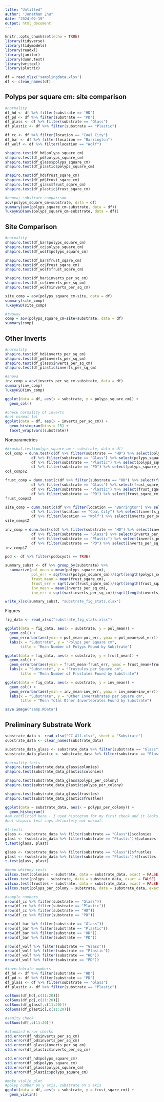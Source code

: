 ```yaml
---
title: "Untitled"
author: "Jonathan Zhu"
date: "2024-02-19"
output: html_document
---
```


```r
knitr::opts_chunk$set(echo = TRUE)
library(tidyverse)
library(tidymodels)
library(readxl)
library(janitor)
library(dunn.test)
library(writexl)
library(plotrix)
```

```r
df = read_xlsx("samplingdata.xlsx")
df <- clean_names(df)
```

## Polyps per square cm: site comparison

```r
#normality 
df_hd <- df %>% filter(substrate == "HD")
df_pd <- df %>% filter(substrate == "PD")
df_glass <- df %>% filter(substrate == "Glass")
df_plastic <- df %>% filter(substrate == "Plastic")

df_cc <- df %>% filter(location == "Coal City")
df_bar <- df %>% filter(location == "Barrington")
df_wolf <- df %>% filter(location == "Wolf")

shapiro.test(df_hd$polyps_square_cm)
shapiro.test(df_pd$polyps_square_cm)
shapiro.test(df_glass$polyps_square_cm)
shapiro.test(df_plastic$polyps_square_cm)

shapiro.test(df_hd$frust_sqare_cm)
shapiro.test(df_pd$frust_sqare_cm)
shapiro.test(df_glass$frust_sqare_cm)
shapiro.test(df_plastic$frust_sqare_cm)

#anova; substrate comparison
aov(polyps_square_cm~substrate, data = df)
summary(aov(polyps_square_cm~substrate, data = df))
TukeyHSD(aov(polyps_square_cm~substrate, data = df))
```

## Site Comparison

```r
#normality
shapiro.test(df_bar$polyps_square_cm)
shapiro.test(df_cc$polyps_square_cm)
shapiro.test(df_wolf$polyps_square_cm)

shapiro.test(df_bar$frust_sqare_cm)
shapiro.test(df_cc$frust_sqare_cm)
shapiro.test(df_wolf$frust_sqare_cm)

shapiro.test(df_bar$inverts_per_sq_cm)
shapiro.test(df_cc$inverts_per_sq_cm)
shapiro.test(df_wolf$inverts_per_sq_cm)

site_comp = aov(polyps_square_cm~site, data = df)
summary(site_comp)
TukeyHSD(site_comp)
```

```r
#twoway
comp = aov(polyps_square_cm~site+substrate, data = df)
summary(comp)
```

## Other Inverts

```r
#normality
shapiro.test(df_hd$inverts_per_sq_cm)
shapiro.test(df_pd$inverts_per_sq_cm)
shapiro.test(df_glass$inverts_per_sq_cm)
shapiro.test(df_plastic$inverts_per_sq_cm)

#anova
inv_comp = aov(inverts_per_sq_cm~substrate, data = df)
summary(inv_comp)
TukeyHSD(inv_comp)
```

```r
ggplot(data = df, aes(x = substrate, y = polyps_square_cm)) + 
  geom_col()

#check normality of inverts
#not normal lol
ggplot(data = df, aes(x = inverts_per_sq_cm)) +
  geom_histogram(bins = 15) +
  facet_wrap(vars(substrate))
```

Nonparametrics
```r
#kruskal.test(polyps_square_cm ~ substrate, data = df)
col_comp = dunn.test(c(df %>% filter(substrate == "HD") %>% select(polyps_square_cm),
            df %>% filter(substrate == "Glass") %>% select(polyps_square_cm),
            df %>% filter(substrate == "Plastic") %>% select(polyps_square_cm),
            df %>% filter(substrate == "PD") %>% select(polyps_square_cm)))
col_comp$Z

frust_comp = dunn.test(c(df %>% filter(substrate == "HD") %>% select(frust_sqare_cm),
            df %>% filter(substrate == "Glass") %>% select(frust_sqare_cm),
            df %>% filter(substrate == "Plastic") %>% select(frust_sqare_cm),
            df %>% filter(substrate == "PD") %>% select(frust_sqare_cm)))
frust_comp$Z
```

```r
site_comp = dunn.test(c(df %>% filter(location == "Barrington") %>% select(inverts_per_sq_cm),
            df %>% filter(location == "Coal City") %>% select(inverts_per_sq_cm),
            df %>% filter(location == "Wolf") %>% select(inverts_per_sq_cm)))
site_comp$Z
```


```r
inv_comp = dunn.test(c(df %>% filter(substrate == "HD") %>% select(inverts_per_sq_cm),
            df %>% filter(substrate == "Glass") %>% select(inverts_per_sq_cm),
            df %>% filter(substrate == "Plastic") %>% select(inverts_per_sq_cm),
            df %>% filter(substrate == "PD") %>% select(inverts_per_sq_cm)))
inv_comp$Z
```

```r
pod <- df %>% filter(podocysts == TRUE)

summary_subst <- df %>% group_by(substrate) %>%
  summarize(pol_mean = mean(polyps_square_cm), 
            pol_err = sqrt(var(polyps_square_cm))/sqrt(length(polyps_square_cm)),
            frust_mean = mean(frust_sqare_cm), 
            frust_err = sqrt(var(frust_sqare_cm))/sqrt(length(frust_sqare_cm)),
            inv_mean = mean(inverts_per_sq_cm),
            inv_err = sqrt(var(inverts_per_sq_cm))/sqrt(length(inverts_per_sq_cm)))

write_xlsx(summary_subst, "substrate_fig_stats.xlsx")
```

Figures

```r
fig_data <- read_xlsx("substrate_fig_stats.xlsx")

ggplot(data = fig_data, aes(x = substrate, y = pol_mean)) +
  geom_col() +
  geom_errorbar(aes(ymin = pol_mean-pol_err, ymax = pol_mean+pol_err)) +
  labs(x = "Substrate", y = "Polyps per Square cm", 
       title = "Mean Number of Polyps Found by Substrate")

ggplot(data = fig_data, aes(x = substrate, y = frust_mean)) +
  geom_col() +
  geom_errorbar(aes(ymin = frust_mean-frust_err, ymax = frust_mean+frust_err)) +
  labs(x = "Substrate", y = "Frustules per Square cm", 
       title = "Mean Number of Frustules Found by Substrate")

ggplot(data = fig_data, aes(x = substrate, y = inv_mean)) +
  geom_col() +
  geom_errorbar(aes(ymin = inv_mean-inv_err, ymax = inv_mean+inv_err)) +
  labs(x = "Substrate", y = "Other Invertebrates per Square cm", 
       title = "Mean Total Other Invertebrates Found by Substrate")

save.image("samp.RData")
```

## Preliminary Substrate Work

```r
substrate_data <- read_xlsx("CC_All.xlsx", sheet = "Substrate")
substrate_data <- clean_names(substrate_data)

substrate_data_glass <- substrate_data %>% filter(substrate == "Glass")
substrate_data_plastic <- substrate_data %>% filter(substrate == "Plastic")

#normality tests
shapiro.test(substrate_data_glass$colonies)
shapiro.test(substrate_data_plastic$colonies)

shapiro.test(substrate_data_glass$polyps_per_colony) 
shapiro.test(substrate_data_plastic$polyps_per_colony) 

shapiro.test(substrate_data_glass$frustles)
shapiro.test(substrate_data_plastic$frustles)

ggplot(data = substrate_data, aes(x = polyps_per_colony)) +
  geom_histogram()
#am conflicted here - I used histogram for my first check and it looks normal to me
#but shapiro test says definitely not normal. 

#t-tests
glass <- (substrate_data %>% filter(substrate == "Glass"))$colonies
plast <- (substrate_data %>% filter(substrate == "Plastic"))$colonies
t.test(glass, plast)

glass <- (substrate_data %>% filter(substrate == "Glass"))$frustles
plast <- (substrate_data %>% filter(substrate == "Plastic"))$frustles
t.test(glass, plast)

#mann whitney tests
wilcox.test(colonies ~ substrate, data = substrate_data, exact = FALSE)
wilcox.test(polyps ~ substrate, data = substrate_data, exact = FALSE)
wilcox.test(frustles ~ substrate, data = substrate_data, exact = FALSE)
wilcox.test(polyps_per_colony ~ substrate, data = substrate_data, exact = FALSE)
```

```r
#sample numbers
nrow(df_cc %>% filter(substrate == "Glass"))
nrow(df_cc %>% filter(substrate == "Plastic"))
nrow(df_cc %>% filter(substrate == "HD"))
nrow(df_cc %>% filter(substrate == "PD"))

nrow(df_bar %>% filter(substrate == "Glass"))
nrow(df_bar %>% filter(substrate == "Plastic"))
nrow(df_bar %>% filter(substrate == "HD"))
nrow(df_bar %>% filter(substrate == "PD"))

nrow(df_wolf %>% filter(substrate == "Glass"))
nrow(df_wolf %>% filter(substrate == "Plastic"))
nrow(df_wolf %>% filter(substrate == "HD"))
nrow(df_wolf %>% filter(substrate == "PD"))

#invertebrate numbers
df_hd <- df %>% filter(substrate == "HD")
df_pd <- df %>% filter(substrate == "PD")
df_glass <- df %>% filter(substrate == "Glass")
df_plastic <- df %>% filter(substrate == "Plastic")

colSums(df_hd[,c(11:20)])
colSums(df_pd[,c(11:20)])
colSums(df_glass[,c(11:20)])
colSums(df_plastic[,c(11:20)])

#sanity check
colSums(df[,c(11:20)])

#standard error checks
std.error(df_hd$inverts_per_sq_cm)
std.error(df_pd$inverts_per_sq_cm)
std.error(df_glass$inverts_per_sq_cm)
std.error(df_plastic$inverts_per_sq_cm)

std.error(df_hd$polyps_square_cm)
std.error(df_pd$polyps_square_cm)
std.error(df_glass$polyps_square_cm)
std.error(df_plastic$polyps_square_cm)
```

```r
#make violin plot
#polyp number on y axis, substrate on x axis
ggplot(data = df, aes(x = substrate, y = frust_sqare_cm)) +
  geom_violin()
```


